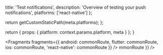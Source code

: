 
  title: 'Test notifications',
  description: 'Overview of testing your push notifications',
  platforms: ['react-native']
};

  return getCustomStaticPath(meta.platforms);
};

  return {
    props: {
      platform: context.params.platform,
      meta
    }
  };
}


<Fragments
  fragments={{
    android: commonRoute,
    flutter: commonRoute,
    ios: commonRoute,
    'react-native': commonRoute
  }}
/>
mmonRoute }} />
